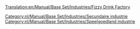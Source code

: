 [[Translation:en/Manual/Base Set/Industries/Fizzy Drink Factory]]

{{nl/Manual/Base Set/Industries/Industrieën|image=en/Manual/Base Set/Industries/FizzyDrinkFactory.png
|name=Frisdrankfabriek
|climates=[[nl/Manual/Klimaat#speelgoedland|Speelgoedland]]
|accepts=[[nl/Manual/Base Set/Cargos/Cola|Cola]],[[nl/Manual/Base Set/Cargos/Bubbels|Bubbels]]
|produces=[[nl/Manual/Base Set/Cargos/Frisdrank|Frisdrank]]
|notes=Niet aanwezig in andere [[nl/Manual/Klimaat|klimaten]].
}}

{{nl/Manual/Base Set/Industries/Navbox Industrieën}}
[[Category:nl/Manual/Base Set/Industries/Secundaire industrie]]
[[Category:nl/Manual/Base Set/Industries/Speelgoedland industrie]]